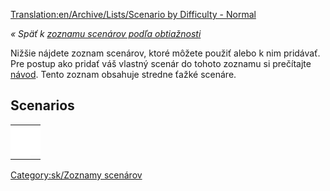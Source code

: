 [[Translation:en/Archive/Lists/Scenario by Difficulty - Normal]]

''« Späť k [[sk/Archive/Lists/Zoznam scenárov podľa obtiažnosti|zoznamu scenárov podľa obtiažnosti]]''

[[Category:sk/Zoznamy scenárov]]

Nižšie nájdete zoznam scenárov, ktoré môžete použiť alebo k nim pridávať. Pre postup ako pridať váš vlastný scenár do tohoto zoznamu si prečítajte [[sk/Scenáre vytvorené hráčmi|návod]]. Tento zoznam obsahuje stredne ťažké scenáre.

==Scenarios==

{|
|-
|style="border:none;background:white"|
{{en/Scenario/Islands}}

|style="border:none;background:white"|
{{en/Scenario/Echo}}

|style="border:none;background:white"|
{{en/Scenario/Water and Mountains}}

|-
|style="border:none;background:white"|
{{en/Scenario/Snowy Highlands}}

|style="border:none;background:white"|
{{en/Scenario/The Isles}}

|style="border:none;background:white"|
{{en/Scenario/Tropical River}}

|-
|style="border:none;background:white"|
{{en/Scenario/Iceland}}

|style="border:none;background:white"|
{{en/Scenario/Land of Floods}}

|style="border:none;background:white"|
{{en/Scenario/Chatham Islands}}

|-
|style="border:none;background:white"|
{{en/Scenario/Denmark}}

|style="border:none;background:white"|
{{en/Scenario/Europe}}

|style="border:none;background:white"|
{{en/Scenario/Alexander to Karthoum}}

|-
|style="border:none;background:white"|
{{en/Scenario/Climb up the Mountains}}

|style="border:none;background:white"|
{{en/Scenario/(Don't) Hurt Your Eyes ;-)}}

|style="border:none;background:white"|
{{en/Scenario/Lakes}}

|-
|style="border:none;background:white"|
{{en/Scenario/Desert Tracking}}

|style="border:none;background:white"|
{{en/Scenario/Dale of Scandy}}

|style="border:none;background:white"|
{{en/Scenario/Super Britania}}

|-
|style="border:none;background:white"|
{{en/Scenario/The Barrens}}

|style="border:none;background:white"|
{{en/Scenario/Verdant Islands}}

|style="border:none;background:white"|
{{en/Scenario/Latvia}}

|-
|style="border:none;background:white"|
{{en/Scenario/CarstsWorldScenario}}

|style="border:none;background:white"|
{{en/Scenario/Cuba}}

|style="border:none;background:white"|
{{en/Scenario/Kritschgau}}

|-
|style="border:none;background:white"|
{{en/Scenario/Elephant}}

|style="border:none;background:white"|
{{en/Scenario/South West France}}

|}